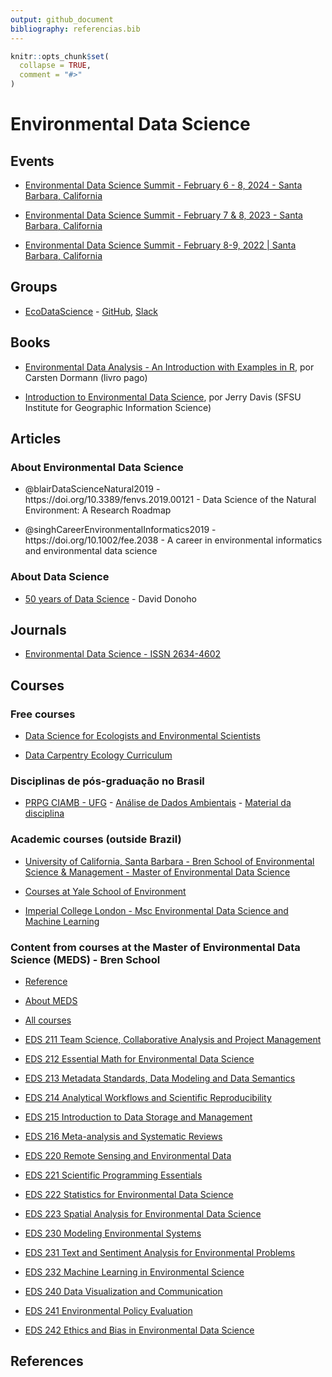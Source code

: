 ```yaml
---
output: github_document
bibliography: referencias.bib
---
```


<!-- README.md is generated from README.Rmd. Please edit that file -->

```r
knitr::opts_chunk$set(
  collapse = TRUE,
  comment = "#>"
)
```

# Environmental Data Science

## Events

- [Environmental Data Science Summit - February 6 - 8, 2024 - Santa Barbara, California](https://www.nceas.ucsb.edu/environmental-data-science-summit)

- [Environmental Data Science Summit - February 7 & 8, 2023 - Santa Barbara, California](https://eds-summit.github.io/)

- [Environmental Data Science Summit - February 8-9, 2022 | Santa Barbara, California](https://eds-summit.github.io/)


## Groups

- [EcoDataScience](https://eco-data-science.github.io/) - [GitHub](https://github.com/eco-data-science), [Slack](https://join.slack.com/t/ecodatascience/shared_invite/enQtNTE1MjAxMTU2NjQwLTZmYjQ5OGIyNjM0YTM4ZDhiMTA2Njc1Mjg2YjFlYWEwZDhlNjJmMTE3MzI2ZmM4ZTJhYTczNmZhYjk3YTI5NjU)


## Books

- [Environmental Data Analysis - An Introduction with Examples in R](https://link.springer.com/book/10.1007/978-3-030-55020-2), por Carsten Dormann (livro pago)

- [Introduction to Environmental Data Science](https://bookdown.org/igisc/EnvDataSci/), por Jerry Davis (SFSU Institute for Geographic Information Science)


## Articles

### About Environmental Data Science

- @blairDataScienceNatural2019 - https://doi.org/10.3389/fenvs.2019.00121 - Data Science of the Natural Environment: A Research Roadmap

- @singhCareerEnvironmentalInformatics2019 - https://doi.org/10.1002/fee.2038 - A career in environmental informatics and environmental data science


### About Data Science

- [50 years of Data Science](https://www.tandfonline.com/doi/full/10.1080/10618600.2017.1384734) - David Donoho


## Journals

- [Environmental Data Science - ISSN 2634-4602](https://www.cambridge.org/core/journals/environmental-data-science)


## Courses

### Free courses

- [Data Science for Ecologists and Environmental Scientists](https://ourcodingclub.github.io/course)

- [Data Carpentry Ecology Curriculum](https://datacarpentry.org/lessons/#ecology-workshop)

### Disciplinas de pós-graduação no Brasil

- [PRPG CIAMB - UFG](https://ciamb.prpg.ufg.br/) - [Análise de Dados Ambientais](https://files.cercomp.ufg.br/weby/up/104/o/An%C3%A1lise_de_Dados_Ambientais.pdf) - [Material da disciplina](https://lhmet.github.io/adar-ebook/)

### Academic courses (outside Brazil)

- [University of California, Santa Barbara - Bren School of Environmental Science & Management - Master of Environmental Data Science](https://bren.ucsb.edu/masters-programs/master-environmental-data-science)

- [Courses at Yale School of Environment](https://environment.yale.edu/data-science/courses/)

- [Imperial College London - Msc Environmental Data Science and Machine Learning](https://www.imperial.ac.uk/study/pg/earth-science/environmental-data-science-machine-learning/)


### Content from courses at the Master of Environmental Data Science (MEDS) - Bren School

- [Reference](https://my.sa.ucsb.edu/catalog/Current/CollegesDepartments/bren/Index.aspx?DeptTab=Graduate)

- [About MEDS](https://ucsb-meds.github.io/)

- [All courses](https://ucsb-meds.github.io/courses.html)

- [EDS 211 Team Science, Collaborative Analysis and Project Management](https://bbest.github.io/eds211-team/)   
- [EDS 212 Essential Math for Environmental Data Science](https://allisonhorst.github.io/EDS_212_essential-math/) 
- [EDS 213 Metadata Standards, Data Modeling and Data Semantics](https://brunj7.github.io/EDS-213-metadata/) 
- [EDS 214 Analytical Workflows and Scientific Reproducibility](https://brunj7.github.io/EDS-214-analytical-workflows/) 
- [EDS 215 Introduction to Data Storage and Management](https://jamesfrew.github.io/EDS_215_data_management/) 
- [EDS 216 Meta-analysis and Systematic Reviews](https://ucsbhydro.github.io/EDS_216_meta-analysis/) 
- [EDS 220 Remote Sensing and Environmental Data](https://samanthastevenson.github.io/EDS220_site/) 
- [EDS 221 Scientific Programming Essentials](https://allisonhorst.github.io/EDS_221_programming-essentials/) 
- [EDS 222 Statistics for Environmental Data Science](https://tcarleton.github.io/EDS-222-stats/) 
- [EDS 223 Spatial Analysis for Environmental Data Science](https://jamesfrew.github.io/EDS_223_spatial_analysis/) 
- [EDS 230 Modeling Environmental Systems](https://naomitague.github.io/ESM232_course/) 
- [EDS 231 Text and Sentiment Analysis for Environmental Problems](https://maro406.github.io/EDS_231-text-sentiment/) 
- [EDS 232 Machine Learning in Environmental Science](https://bbest.github.io/eds232-ml/) 
- [EDS 240 Data Visualization and Communication](https://bren.ucsb.edu/courses/eds-240) 
- [EDS 241 Environmental Policy Evaluation](https://bren.ucsb.edu/courses/eds-241) 
- [EDS 242 Ethics and Bias in Environmental Data Science](https://bren.ucsb.edu/courses/eds-242) 


## References
